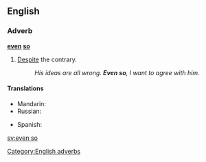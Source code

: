 ==English==

===Adverb===
'''[[even]] [[so]]'''

# [[despite|Despite]] the contrary.
#: ''His ideas are all wrong. '''Even so''', I want to agree with him.''

====Translations====
{{trans-top|despite the contrary}}
* Mandarin: {{t|zh|即使这样|sc=Hani}}
* Russian: {{t|ru|несмотря на это|sc=Cyrl}}
{{trans-mid}}
* Spanish: {{t-|es|aun así}}
{{trans-bottom}}

[[Category:English adverbs]]

[[sv:even so]]